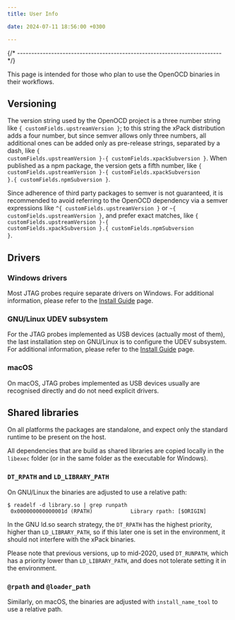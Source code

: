 ```yaml
---
title: User Info

date: 2024-07-11 18:56:00 +0300

---
```



{/* ------------------------------------------------------------------------ */}

This page is intended for those who plan
to use the OpenOCD binaries in their workflows.

## Versioning

The version string used by the OpenOCD project is a three number string
like <code>{ customFields.upstreamVersion }</code>; to this string the xPack distribution adds a four number,
but since semver allows only three numbers, all additional ones can
be added only as pre-release strings, separated by a dash,
like <code>{ customFields.upstreamVersion }-{ customFields.xpackSubversion }</code>. When published as a npm package, the version gets
a fifth number, like <code>{ customFields.upstreamVersion }-{ customFields.xpackSubversion }.{ customFields.npmSubversion }</code>.

Since adherence of third party packages to semver is not guaranteed,
it is recommended to avoid referring to the OpenOCD dependency via
a semver expressions like <code>^{ customFields.upstreamVersion }</code> or
<code>~{ customFields.upstreamVersion }</code>, and prefer exact matches, like <code>{ customFields.upstreamVersion }-{ customFields.xpackSubversion }.{ customFields.npmSubversion }</code>.

## Drivers

### Windows drivers

Most JTAG probes require separate drivers on Windows.
For additional information, please refer to the
[Install Guide](/docs/install/) page.

### GNU/Linux UDEV subsystem

For the JTAG probes implemented as USB devices (actually most of them),
the last installation step on GNU/Linux is to configure the UDEV subsystem.
For additional information, please refer to the
[Install Guide](https://xpack.github.io/openocd/install/) page.

### macOS

On macOS, JTAG probes implemented as USB devices usually are
recognised directly and do not need explicit drivers.

## Shared libraries

On all platforms the packages are standalone, and expect only the standard
runtime to be present on the host.

All dependencies that are build as shared libraries are copied locally
in the `libexec` folder (or in the same folder as the executable for Windows).

### `DT_RPATH` and `LD_LIBRARY_PATH`

On GNU/Linux the binaries are adjusted to use a relative path:

```console
$ readelf -d library.so | grep runpath
 0x000000000000001d (RPATH)            Library rpath: [$ORIGIN]
```

In the GNU ld.so search strategy, the `DT_RPATH` has
the highest priority, higher than `LD_LIBRARY_PATH`, so if this later one
is set in the environment, it should not interfere with the xPack binaries.

Please note that previous versions, up to mid-2020, used `DT_RUNPATH`, which
has a priority lower than `LD_LIBRARY_PATH`, and does not tolerate setting
it in the environment.

### `@rpath` and `@loader_path`

Similarly, on macOS, the binaries are adjusted with `install_name_tool` to use a
relative path.

